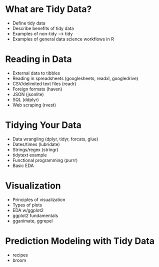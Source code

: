 # What are Tidy Data? {#intro}


* Define tidy data
* Describe benefits of tidy data
* Examples of non-tidy --> tidy
* Examples of general data science workflows in R


# Reading in Data

* External data to tibbles
* Reading in spreadsheets (googlesheets, readxl, googledrive)
* CSV/delimited text files (readr)
* Foreign formats (haven)
* JSON (jsonlite)
* SQL (ddplyr)
* Web scraping (rvest)


# Tidying Your Data

* Data wrangling (dplyr, tidyr, forcats, glue)
* Dates/times (lubridate)
* Strings/regex (stringr)
* tidytext example
* Functional programming (purrr)
* Basic EDA

# Visualization

* Principles of visualization
* Types of plots
* EDA w/ggplot2
* ggplot2 fundamentals
* gganimate, ggrepel


# Prediction Modeling with Tidy Data

* recipes
* broom

